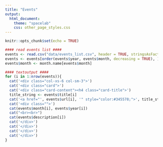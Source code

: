 ```yaml
---
title: "Events"
output:
  html_document:
    theme: "spacelab"
    css: other_page_styles.css
---
```


```r
knitr::opts_chunk$set(echo = TRUE)
```

<div class="row">

```r
#### read events list ####
events <- read.csv("data/events_list.csv", header = TRUE, stringsAsFactors = FALSE)
events <- events[order(events$year, events$month, decreasing = TRUE), ]
events$month <- month.name[events$month]
```

```r
#### textoutput ####
for (i in 1:nrow(events)){
  cat('<div class="col-xs-6 col-sm-3">')
  cat('<div class="card">')
  cat('<div class="card-content"><h4 class="card-title">')
  title_string <- events$title[i]
  cat('<a href="', events$url[i], '" style="color:#345578;">', title_string, "</a></h4><br/>")
  cat('<div class="">')
  cat(events$month[i], events$year[i])
  cat("<br><br>")
  cat(events$description[i])
  cat('</div>')
  cat('</div>')
  cat('</div>')
  cat('</div>')
}
```

</div>
